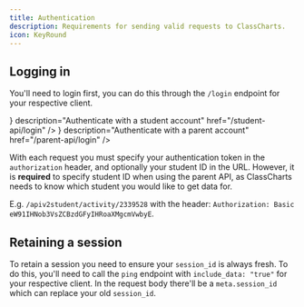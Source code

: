 ```yaml
---
title: Authentication
description: Requirements for sending valid requests to ClassCharts.
icon: KeyRound
---
```



## Logging in

You'll need to login first, you can do this through the `/login` endpoint for your respective client.

<Cards>
  <Card
    title="Student Login"
    icon={<School />}
    description="Authenticate with a student account"
    href="/student-api/login"
  />
  <Card
    title="Parent Login"
    icon={<House />}
    description="Authenticate with a parent account"
    href="/parent-api/login"
  />
</Cards>

With each request you must specify your authentication token in the `authorization` header, and optionally your student ID in the URL. However, it is **required** to specify student ID when using the parent API, as ClassCharts needs to know which student you would like to get data for.

E.g. `/apiv2student/activity/2339528` with the header: `Authorization: Basic eW91IHNob3VsZCBzdGFyIHRoaXMgcmVwbyE`.

## Retaining a session

To retain a session you need to ensure your `session_id` is always fresh. To do this, you'll need to call the `ping` endpoint with `include_data: "true"` for your respective client. In the request body there'll be a `meta.session_id` which can replace your old `session_id`.

<Cards>
  <Card
    title="Student Ping"
    description="Keep your student session alive"
    href="/student-api/ping"
  />
  <Card
    title="Parent Ping"
    description="Keep your parent session alive"
    href="/parent-api/ping"
  />
</Cards>

